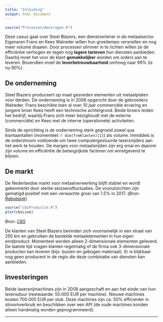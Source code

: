 ```yaml
---
title: "Inleiding"
output: html_document
---
```

```r
source("Processen/Aanvragen.R")
```

Deze casus gaat over Steel Blazers, een dienstverlener in de metaalsector. Eigenaren Frans en Kees Walreder willen hun groeitempo versnellen en nog meer volume draaien. Door processen slimmer in te richten willen ze de efficiëntie verhogen en tegen nog **lagere tarieven** hun diensten aanbieden. Daarbij moet het voor de klant **gemakkelijker** worden om orders aan te leveren. Bovendien moet de **leverbetrouwbaarheid** omhoog naar 99% (is nu 90%).

## De onderneming
Steel Blazers produceert op maat gesneden elementen uit metaalplaten voor derden. De onderneming is in 2008 opgericht door de gebroeders Walreder. Frans beschikte toen al over 10 jaar commerciële ervaring en jongere broer Kees heeft een technische achtergrond. Beide broers leiden het bedrijf, waarbij Frans zich meer bezighoudt met de externe (commerciële) en Kees met de interne (operationele) activiteiten.

Sinds de oprichting is de onderneming sterk gegroeid zowel qua klantaantallen (momenteel: `r dim(frmKlanten)[1]`) als volume. Inmiddels is de orderstroom voldoende om twee computergestuurde lasersnijders aan het werk te houden. De marges voor metaalsnijden zijn erg smal en daarom zijn volume en efficiëntie de belangrijkste factoren om winstgevend te blijven.

## De markt
De Nederlandse markt voor metaalverwerking blijft stabiel en wordt gekenmerkt door sterke seizoensfluctuaties. De vooruitzichten zijn gematigd positief met een verwachte groei van 1.5% in 2017. (*Bron: [Rabobank](https://www.rabobankcijfersentrends.nl/index.cfm?action=branche&branche=Metaalproductenindustrie)*)

```r
source("cbsProductie.R")
plot(cbsLine)
```
*Bron: [CBS](http://statline.cbs.nl/Statweb/publication/?DM=SLNL&PA=81810NED&D1=0&D2=29&D3=170-172,174-180,182-184,187-189,191-196&HDR=G2&STB=G1,T&VW=T)*

De klanten van Steel Blazers bevinden zich voornamelijk in een straal van 250 km en gebruiken de bestelde metaalelementen in hun eigen eindproduct. Momenteel worden alleen 2-dimensionale elementen geleverd. De laatste tijd vragen klanten regelmatig of de firma ook 3-dimensionale producten kan leveren (bijv. buizen en gebogen materiaal). Er is blijkbaar nog geen producent in de regio die deze combinatie van diensten kan aanbieden.

## Investeringen
Beide lasersnijmachines zijn in 2008 aangeschaft en aan het einde van hun levensduur (restwaarde: 50.000 EUR per machine). Nieuwe machines kosten 700.000 EUR per stuk. Deze machines zijn ca. 50% efficienter in stroomverbruik en beschikken over een API (de oude machines konden alleen handmatig worden geprogrammeerd).

<hr>